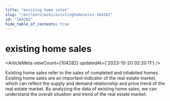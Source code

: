```yaml
---
title: "existing home sales"
slug: "/en/learn/wiki/existinghomesales-104282"
id: "104282"
hide_table_of_contents: true
---
```



<Breadcrumbs current="existing home sales" />

# existing home sales

<ArticleMeta viewCount={104282} updatedAt={'2023-10-20 02:20:11'} />
<div className='border-solid border-b border-t-0 my-4 border-[var(--ifm-color-gray-300)]' />

Existing home sales refer to the sales of completed and inhabited homes. Existing home sales are an important indicator of the real estate market, which can reflect the supply and demand relationship and price trend of the real estate market. By analyzing the data of existing home sales, we can understand the overall situation and trend of the real estate market.
